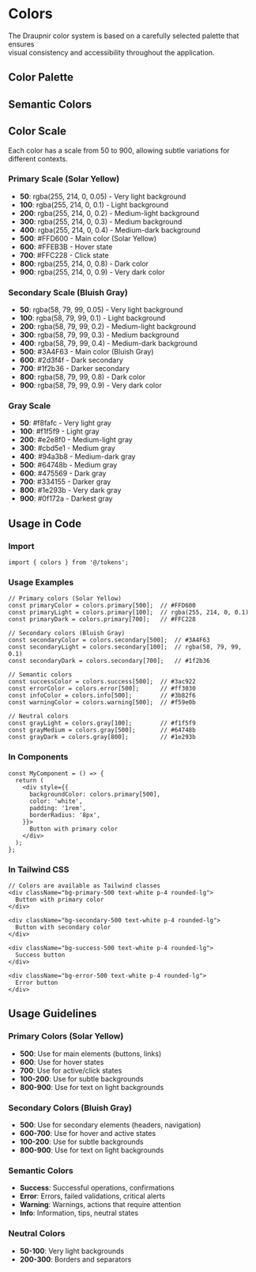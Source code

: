 
<Meta title="Docs/Colors" />

<div style={{ textAlign: 'center', margin: '2rem 0 2.5rem 0' }}>
  <h1 style={{ fontWeight: 700, fontSize: '2.2rem', margin: '1rem 0 0.5rem 0' }}>Colors</h1>
  <p style={{ color: '#666', fontSize: '1.1rem', margin: 0 }}>
    The Draupnir color system is based on a carefully selected palette that ensures <br/> visual consistency and accessibility throughout the application.
  </p>
</div>


## Color Palette

<ColorPalette>
  <ColorItem
    title="Background"
    subtitle="Application backgrounds"
    colors={{
      BgLight: "#FFFFFF",
      Bg: "#F5F5F5",
      BgDisabled: "#EFEFEF",
    }}
  />
  <ColorItem
    title="Gray scale"
    subtitle="Texts and neutral elements"
    colors={{
        TextoPrimario: "#212121",
        TextoSecundario: "#5C5C5C",
        TextoTerciario: "#747474",
        TextoDesativado: "#8A8A8A",
        Borda: "#BDBDBD",
    }}
  />
  <ColorItem
    title="Primary"
    subtitle="Solar yellow - main color"
    colors={{
        Primary: "#FFD600",
        Hover: "#FFEB3B",
        Click: "#FFC228",
        Contrast: "#212121",
    }}
  />
  <ColorItem
    title="Secondary"
    subtitle="Bluish gray - secondary color"
    colors={{
        Secondary: "#3A4F63",
        Contrast: "#FFFFFF",
    }}
  />
</ColorPalette>

## Semantic Colors

<ColorPalette>
  <ColorItem
    title="Success"
    subtitle="Successful operations"
    colors={{
      Success: "#3ac922",
    }}
  />
  <ColorItem
    title="Error"
    subtitle="Errors and critical alerts"
    colors={{
      Error: "#ff3030",
    }}
  />
  <ColorItem
    title="Info"
    subtitle="Information and tips"
    colors={{
      Info: "#3b82f6",
    }}
  />
  <ColorItem
    title="Warning"
    subtitle="Warnings and attention"
    colors={{
      Warning: "#f59e0b",
    }}
  />
</ColorPalette>

## Color Scale

Each color has a scale from 50 to 900, allowing subtle variations for different contexts.

### Primary Scale (Solar Yellow)

- **50**: rgba(255, 214, 0, 0.05) - Very light background
- **100**: rgba(255, 214, 0, 0.1) - Light background
- **200**: rgba(255, 214, 0, 0.2) - Medium-light background
- **300**: rgba(255, 214, 0, 0.3) - Medium background
- **400**: rgba(255, 214, 0, 0.4) - Medium-dark background
- **500**: #FFD600 - Main color (Solar Yellow)
- **600**: #FFEB3B - Hover state
- **700**: #FFC228 - Click state
- **800**: rgba(255, 214, 0, 0.8) - Dark color
- **900**: rgba(255, 214, 0, 0.9) - Very dark color

### Secondary Scale (Bluish Gray)

- **50**: rgba(58, 79, 99, 0.05) - Very light background
- **100**: rgba(58, 79, 99, 0.1) - Light background
- **200**: rgba(58, 79, 99, 0.2) - Medium-light background
- **300**: rgba(58, 79, 99, 0.3) - Medium background
- **400**: rgba(58, 79, 99, 0.4) - Medium-dark background
- **500**: #3A4F63 - Main color (Bluish Gray)
- **600**: #2d3f4f - Dark secondary
- **700**: #1f2b36 - Darker secondary
- **800**: rgba(58, 79, 99, 0.8) - Dark color
- **900**: rgba(58, 79, 99, 0.9) - Very dark color

### Gray Scale

- **50**: #f8fafc - Very light gray
- **100**: #f1f5f9 - Light gray
- **200**: #e2e8f0 - Medium-light gray
- **300**: #cbd5e1 - Medium gray
- **400**: #94a3b8 - Medium-dark gray
- **500**: #64748b - Medium gray
- **600**: #475569 - Dark gray
- **700**: #334155 - Darker gray
- **800**: #1e293b - Very dark gray
- **900**: #0f172a - Darkest gray

## Usage in Code

### Import

```tsx
import { colors } from '@/tokens';
```

### Usage Examples

```tsx
// Primary colors (Solar Yellow)
const primaryColor = colors.primary[500];  // #FFD600
const primaryLight = colors.primary[100];  // rgba(255, 214, 0, 0.1)
const primaryDark = colors.primary[700];   // #FFC228

// Secondary colors (Bluish Gray)
const secondaryColor = colors.secondary[500];  // #3A4F63
const secondaryLight = colors.secondary[100];  // rgba(58, 79, 99, 0.1)
const secondaryDark = colors.secondary[700];   // #1f2b36

// Semantic colors
const successColor = colors.success[500];  // #3ac922
const errorColor = colors.error[500];      // #ff3030
const infoColor = colors.info[500];        // #3b82f6
const warningColor = colors.warning[500];  // #f59e0b

// Neutral colors
const grayLight = colors.gray[100];        // #f1f5f9
const grayMedium = colors.gray[500];       // #64748b
const grayDark = colors.gray[800];         // #1e293b
```

### In Components

```tsx
const MyComponent = () => {
  return (
    <div style={{
      backgroundColor: colors.primary[500],
      color: 'white',
      padding: '1rem',
      borderRadius: '8px',
    }}>
      Button with primary color
    </div>
  );
};
```

### In Tailwind CSS

```tsx
// Colors are available as Tailwind classes
<div className="bg-primary-500 text-white p-4 rounded-lg">
  Button with primary color
</div>

<div className="bg-secondary-500 text-white p-4 rounded-lg">
  Button with secondary color
</div>

<div className="bg-success-500 text-white p-4 rounded-lg">
  Success button
</div>

<div className="bg-error-500 text-white p-4 rounded-lg">
  Error button
</div>
```

## Usage Guidelines

### Primary Colors (Solar Yellow)

- **500**: Use for main elements (buttons, links)
- **600**: Use for hover states
- **700**: Use for active/click states
- **100-200**: Use for subtle backgrounds
- **800-900**: Use for text on light backgrounds

### Secondary Colors (Bluish Gray)

- **500**: Use for secondary elements (headers, navigation)
- **600-700**: Use for hover and active states
- **100-200**: Use for subtle backgrounds
- **800-900**: Use for text on light backgrounds

### Semantic Colors

- **Success**: Successful operations, confirmations
- **Error**: Errors, failed validations, critical alerts
- **Warning**: Warnings, actions that require attention
- **Info**: Information, tips, neutral states

### Neutral Colors

- **50-100**: Very light backgrounds
- **200-300**: Borders and separators 